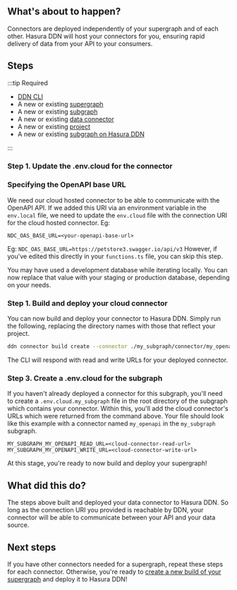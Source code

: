 ## What's about to happen?

Connectors are deployed independently of your supergraph and of each other. Hasura DDN will host your connectors for
you, ensuring rapid delivery of data from your API to your consumers.

## Steps

:::tip Required

- [DDN CLI](/getting-started/00-prerequisites.mdx)
- A new or existing [supergraph](/getting-started/01-init-supergraph.mdx)
- A new or existing [subgraph](/getting-started/02-init-subgraph.mdx)
- A new or existing [data connector](/getting-started/connect-to-data/01-connect-a-source.mdx)
- A new or existing [project](/getting-started/deployment/01-create-a-project.mdx)
- A new or existing [subgraph on Hasura DDN](/getting-started/deployment/02-create-a-subgraph.mdx)

:::

### Step 1. Update the .env.cloud for the connector

### Specifying the OpenAPI base URL

We need our cloud hosted connector to be able to communicate with the OpenAPI API. If we added this URI via
an environment variable in the `env.local` file, we need to update the `env.cloud` file with the connection URI for
the cloud hosted connector. Eg:

```env title="For example, my_subgraph/my_openapi/.env.cloud"
NDC_OAS_BASE_URL=<your-openapi-base-url>
```

Eg: `NDC_OAS_BASE_URL=https://petstore3.swagger.io/api/v3` However, if you've edited this directly in your
`functions.ts` file, you can skip this step.

You may have used a development database while iterating locally. You can now replace that value with your
staging or production database, depending on your needs.

### Step 1. Build and deploy your cloud connector

You can now build and deploy your connector to Hasura DDN. Simply run the following, replacing the directory
names with those that reflect your project.

```bash title="From the root of your project, run:"
ddn connector build create --connector ./my_subgraph/connector/my_openapi/connector.cloud.yaml
```

The CLI will respond with read and write URLs for your deployed connector.

### Step 3. Create a .env.cloud for the subgraph

If you haven't already deployed a connector for this subgraph, you'll need to create a `.env.cloud.my_subgraph` file
in the root directory of the subgraph which contains your connector. Within this, you'll add the cloud connector's URLs
which were returned from the command above. Your file should look like this example with a connector named
`my_openapi` in the `my_subgraph` subgraph.

```env title="For example, my_subgraph/.env.cloud.my_subgraph:"
MY_SUBGRAPH_MY_OPENAPI_READ_URL=<cloud-connector-read-url>
MY_SUBGRAPH_MY_OPENAPI_WRITE_URL=<cloud-connector-write-url>
```

At this stage, you're ready to now build and deploy your supergraph!

## What did this do?

The steps above built and deployed your data connector to Hasura DDN. So long as the connection URI you provided is
reachable by DDN, your connector will be able to communicate between your API and your data source.

## Next steps

If you have other connectors needed for a supergraph, repeat these steps for each connector. Otherwise, you're ready to
[create a new build of your supergraph](/getting-started/deployment/04-deploy-your-supergraph.mdx) and deploy it to
Hasura DDN!
